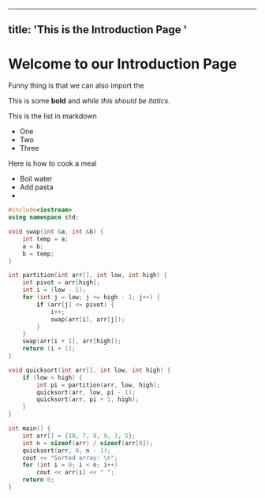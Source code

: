 
---
title: 'This is the Introduction Page '
---
# Welcome to our Introduction Page


Funny thing is that we can also import the 



This is some **bold** and *while this should be itatics*.


This is the list in markdown 
- One 
- Two 
- Three

Here is how to cook a meal
* Boil water
* Add pasta
*


```c++
#include<iostream>
using namespace std;

void swap(int &a, int &b) {
    int temp = a;
    a = b;
    b = temp;
}

int partition(int arr[], int low, int high) {
    int pivot = arr[high];
    int i = (low - 1);
    for (int j = low; j <= high - 1; j++) {
        if (arr[j] <= pivot) {
            i++;
            swap(arr[i], arr[j]);
        }
    }
    swap(arr[i + 1], arr[high]);
    return (i + 1);
}

void quicksort(int arr[], int low, int high) {
    if (low < high) {
        int pi = partition(arr, low, high);
        quicksort(arr, low, pi - 1);
        quicksort(arr, pi + 1, high);
    }
}

int main() {
    int arr[] = {10, 7, 8, 9, 1, 5};
    int n = sizeof(arr) / sizeof(arr[0]);
    quicksort(arr, 0, n - 1);
    cout << "Sorted array: \n";
    for (int i = 0; i < n; i++)
        cout << arr[i] << " ";
    return 0;
}

```
